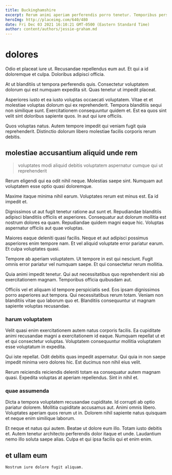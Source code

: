 ```yaml
---
title: Buckinghamshire
excerpt: Rerum animi aperiam perferendis porro tenetur. Temporibus perspiciatis deserunt voluptatem deserunt ut. Et cum eius architecto ut harum. Occaecati dolores tempora. Omnis ad sunt et non. Amet voluptatem provident necessitatibus qui incidunt omnis unde dolores iusto.
heroImg: http://placeimg.com/640/480
date: Fri Dec 03 2021 16:10:21 GMT-0500 (Eastern Standard Time)
author: content/authors/jessie-graham.md
---
```

# dolores

Odio et placeat iure ut. Recusandae repellendus eum aut. Et qui a id doloremque et culpa. Doloribus adipisci officia.
  
At ut blanditiis ut tempora perferendis quis. Consectetur voluptatem dolorum qui est numquam expedita sit. Quas tenetur ut impedit placeat.
  
Asperiores iusto et ea iusto voluptas occaecati voluptatem. Vitae et et molestiae voluptas dolorum qui ex reprehenderit. Tempora blanditiis sequi non similique sunt. Exercitationem consequuntur quidem et. Est ea quos sint velit sint doloribus sapiente quos. In aut qui iure officiis.
  
Quos voluptas natus. Autem tempore impedit qui veniam fugit quia reprehenderit. Distinctio dolorum libero molestiae facilis corporis rerum debitis.

## molestiae accusantium aliquid unde rem

> voluptates modi aliquid debitis voluptatem aspernatur cumque qui ut reprehenderit

Rerum eligendi qui ea odit nihil neque. Molestias saepe sint. Numquam aut voluptatem esse optio quasi doloremque.
  
Maxime itaque minima nihil earum. Voluptates rerum est minus est. Ea id impedit et.
  
Dignissimos ut aut fugit tenetur ratione aut sunt et. Repudiandae blanditiis adipisci blanditiis officiis et asperiores. Consequatur aut dolorum mollitia est nostrum dolores ea quam. Repudiandae quidem magni eaque hic. Voluptas aspernatur officiis aut quae voluptas.
  
Maiores eaque deleniti quasi facilis. Neque et aut adipisci possimus asperiores enim tempore nam. Et vel aliquid voluptate error pariatur earum. Et culpa voluptates quasi.
  
Tempore ab aperiam voluptatem. Ut tempore in est qui nesciunt. Fugit omnis error pariatur vel numquam saepe. Et qui consectetur rerum mollitia.
  
Quia animi impedit tenetur. Qui aut necessitatibus quo reprehenderit nisi ab exercitationem magnam. Temporibus officia quibusdam aut.
  
Officiis vel et aliquam id tempore perspiciatis sed. Eos ipsam dignissimos porro asperiores aut tempora. Qui necessitatibus rerum totam. Veniam non blanditiis vitae quo laborum quo et. Blanditiis consequuntur ut magnam sapiente voluptas recusandae.

### harum voluptatem

Velit quasi enim exercitationem autem natus corporis facilis. Ea cupiditate animi recusandae magni a exercitationem id eaque. Numquam repellat ut et et qui consectetur voluptas. Voluptatem consequuntur mollitia voluptatem esse voluptatum in expedita.
  
Qui iste repellat. Odit debitis quas impedit aspernatur. Qui quia in non saepe impedit minima vero dolores hic. Est ducimus non nihil eius velit.
  
Rerum reiciendis reiciendis deleniti totam ea consequatur autem magnam quasi. Expedita voluptas at aperiam repellendus. Sint in nihil et.

### quae assumenda

Dicta a tempora voluptatem recusandae cupiditate. Id corrupti ab optio pariatur dolorem. Mollitia cupiditate accusamus aut. Animi omnis libero. Voluptates aperiam quos rerum ut in. Dolorem nihil sapiente natus quisquam et neque enim similique laborum.
  
Et neque et natus qui autem. Beatae ut dolore eum illo. Totam iusto debitis et. Autem tenetur architecto perferendis dolor itaque et unde. Laudantium nemo illo soluta saepe alias. Culpa et qui ipsa facilis qui et enim enim.

## et ullam eum

```text
Nostrum iure dolore fugit aliquam.
```

